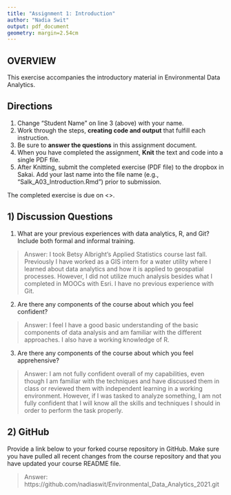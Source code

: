 ```yaml
---
title: "Assignment 1: Introduction"
author: "Nadia Swit"
output: pdf_document
geometry: margin=2.54cm
---
```


## OVERVIEW

This exercise accompanies the introductory material in Environmental Data Analytics. 

## Directions
1. Change "Student Name" on line 3 (above) with your name.
3. Work through the steps, **creating code and output** that fulfill each instruction.
4. Be sure to **answer the questions** in this assignment document.
6. When you have completed the assignment, **Knit** the text and code into a single PDF file.
8. After Knitting, submit the completed exercise (PDF file) to the dropbox in Sakai. Add your last name into the file name (e.g., "Salk_A03_Introduction.Rmd") prior to submission.

The completed exercise is due on <>.


## 1) Discussion Questions

1. What are your previous experiences with data analytics, R, and Git? Include both formal and informal training.

> Answer: I took Betsy Albright's Applied Statistics course last fall. Previously I have worked as a GIS intern for a water utility where I learned about data analytics and how it is applied to geospatial processes. However, I did not utilize much analysis besides what I completed in MOOCs with Esri. I have no previous experience with Git.

2. Are there any components of the course about which you feel confident?

> Answer: I feel I have a good basic understanding of the basic components of data analysis and am familiar with the different approaches. I also have a working knowledge of R.

3. Are there any components of the course about which you feel apprehensive?

> Answer: I am not fully confident overall of my capabilities, even though I am familiar with the techniques and have discussed them in class or reviewed them with independent learning in a working environment. However, if I was tasked to analyze something, I am not fully confident that I will know all the skills and techniques I should in order to perform the task properly. 


## 2) GitHub

Provide a link below to your forked course repository in GitHub. Make sure you have pulled all recent changes from the course repository  and that you have updated your course README file. 

> Answer: https://github.com/nadiaswit/Environmental_Data_Analytics_2021.git


